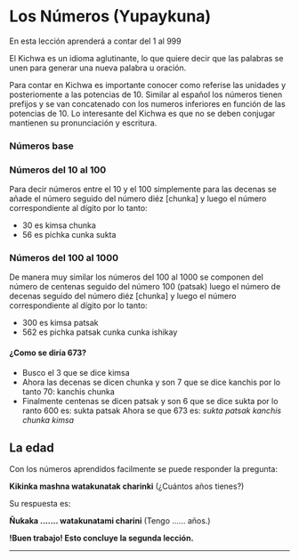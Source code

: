 
# Los Números (Yupaykuna)
 
En esta lección aprenderá a contar del 1 al 999

El Kichwa es un idioma aglutinante, lo que quiere decir que las palabras se unen para generar una nueva palabra u 
oración. 

Para contar en Kichwa es importante conocer como referise las unidades y posteriomente a las potencias de 10.
Similar al español los números tienen prefijos y se van concatenado con los numeros inferiores en función de las 
potencias de 10. Lo interesante del Kichwa es que no se deben conjugar mantienen su pronunciación y escritura. 
### Números base 
<ImageFlipContainer lecture="numbers" sort="value" />

### Números del 10 al 100
Para decir números entre el 10 y el 100 simplemente para las decenas se añade el número seguido del número diéz 
[chunka] y luego el número correspondiente al dígito por lo tanto:

- 30 es kimsa chunka 
- 56 es pichka cunka sukta


### Números del 100 al 1000
De manera muy similar los números del 100 al 1000 se componen del número de centenas seguido del número 100 (patsak)
luego el número de decenas seguido del número diéz [chunka] y luego el número correspondiente al dígito por lo tanto:

- 300 es kimsa patsak 
- 562 es pichka patsak cunka cunka ishikay

#### ¿Como se diría 673?
- Busco el 3 que se dice kimsa
- Ahora las decenas se dicen chunka y son 7 que se dice kanchis por lo tanto 70: kanchis chunka
- Finalmente centenas se dicen patsak y son 6 que se dice sukta por lo ranto 600 es: sukta patsak
Ahora se que 673 es: *sukta patsak kanchis chunka kimsa*



## La edad
Con los números aprendidos facilmente se puede responder la pregunta:

**Kikinka mashna watakunatak charinki** (¿Cuántos años tienes?)


Su respuesta es:


**Ñukaka ....... watakunatami charini** (Tengo ...... años.)


**!Buen trabajo! Esto concluye la segunda lección.**
<hr />
<MiniTestForm lecture="numbers" />